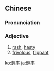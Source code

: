 {{also|轻率}}
==Chinese==
{{zh-forms|s=轻率}}

===Pronunciation===
{{zh-pron
|m=qīngshuài
|c=hing1 seot1
|mn=qz,xm,zz:khin-sut/tw:kheng-sut
|cat=a
}}

===Adjective===
{{zh-adj}}
# [[rash]], [[hasty]]
# [[frivolous]], [[flippant]]

[[ko:輕率]]
[[ja:輕率]]